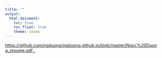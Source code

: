```yaml
---
title: ""
output: 
  html_document:
    toc: true
    toc_float: true
    theme: cosmo
---
```

<a href="ngduong.github.io/blob/master/Ngoc%20Duong_resume.pdf" target="_blank">https://github.com/ngduong/ngduong.github.io/blob/master/Ngoc%20Duong_resume.pdf .</a>

